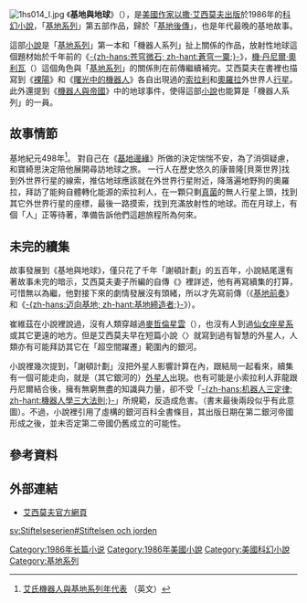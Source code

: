 {{noteTA
|1=zh-hans:艾萨克·阿西莫夫; zh-hant:以撒·艾西莫夫;
|2=zh-hans:阿西莫夫; zh-hant:艾西莫夫;
}}
[[File:1hs014_l.jpg|right]]
《'''基地與地球'''》（{{lang-en|''Foundation and Earth''}}），是[[美國作家|美國作家]][[以撒·艾西莫夫|以撒·艾西莫夫]][[出版|出版]]於1986年的[[科幻小說|科幻小說]]，「[[基地系列|基地系列]]」第五部作品，歸於「[[基地系列#基地後傳|基地後傳]]」，也是年代最晚的基地故事。

這部[[小說|小說]]是「[[基地系列|基地系列]]」第一本和「機器人系列」扯上關係的作品，放射性地球這個題材始於千年前的《[[蒼穹一粟|-{zh-hans:苍穹微石; zh-hant:蒼穹一粟;}-]]》，[[機·丹尼爾·奧利瓦|機·丹尼爾·奧利瓦]]（{{lang|en|R. Daneel Olivaw}}）這個角色與「[[基地系列|基地系列]]」的關係則在前傳繼續補完。艾西莫夫在書裡也描寫到《[[裸陽|裸陽]]》和《[[曙光中的機器人|曙光中的機器人]]》各自出現過的[[索拉利|索拉利]]和[[奧羅拉|奧羅拉]]外世界人[[行星|行星]]。此外還提到《[[機器人與帝國|機器人與帝國]]》中的地球事件，使得這部[[小說|小說]]也能算是「機器人系列」的一員。

== 故事情節 ==

基地紀元498年<ref>[http://www.asimovonline.com/oldsite/insane_list.html 艾氏機器人與基地系列年代表] {{Wayback|url=http://www.asimovonline.com/oldsite/insane_list.html |date=20060613160450 }}（英文）</ref>。
{{tsl|en|Golan Trevize|葛蘭·崔維茲}}對自己在《[[基地邊緣|基地邊緣]]》所做的決定惴惴不安，為了消弭疑慮，{{tsl|en|Janov Pelorat|詹諾夫·裴洛拉特}}和寶綺思決定陪他展開尋訪地球之旅。
一行人在歷史悠久的康普隆[貝萊世界]找到外世界行星的線索，推估地球應該就在外世界行星附近，降落遍地野狗的奧羅拉，拜訪了能夠自體轉化能源的索拉利人，在一顆只剩[[真菌|真菌]]的無人行星上頭，找到其它外世界行星的座標，最後一路摸索，找到充滿放射性的地球。而在月球上，有個「人」正等待著，準備告訴他們這趟旅程所為何來。

== 未完的續集 ==

故事發展到《基地與地球》，僅只花了千年「謝頓計劃」的五百年，小說結尾還有著故事未完的暗示，艾西莫夫妻子所編的自傳《{{tsl|en|It's Been a Good Life|It's Been a Good Life}}》裡詳述，他有再寫續集的打算，可惜無以為繼，他對接下來的劇情發展沒有頭緒，所以才先寫前傳（《[[基地前奏|基地前奏]]》和《[[基地締造者|-{zh-hans:迈向基地; zh-hant:基地締造者;}-]]》）。

崔維茲在小說裡說過，沒有人類穿越過[[麥哲倫星雲|麥哲倫星雲]]（{{lang|en|Magellanic Clouds}}），也沒有人到過[[仙女座星系|仙女座星系]]或其它更遠的地方。但是艾西莫夫早在短篇小說〈{{tsl|en|Blind Alley|Blind Alley}}〉就寫到過有智慧的外星人，人類亦有可能拜訪其它在「超空間躍遷」範圍內的銀河。

小說裡幾次提到，「謝頓計劃」沒把外星人影響計算在內，跟結局一起看來，續集有一個可能走向，就是（其它銀河的）[[外星人|外星人]]出現。也有可能是小索拉利人菲龍跟丹尼爾結合後，擁有無窮無盡的知識與力量，卻不受「[[機器人三定律|-{zh-hans:机器人三定律; zh-hant:機器人學三大法則;}-]]」所規範，反造成危害。（書末最後兩段似乎有此意圖）。不過，小說裡引用了虛構的銀河百科全書條目，其出版日期在第二銀河帝國形成之後，並未否定第二帝國仍舊成立的可能性。

== 參考資料 ==
<references/>

== 外部連結 ==
* [http://www.asimovonline.com/ 艾西莫夫官方網頁] {{Wayback|url=http://www.asimovonline.com/ |date=20101027015906 }}

{{基地}}
{{asimov}}

[[Category:1986年长篇小说|Category:1986年长篇小说]]
[[Category:1986年美國小說|Category:1986年美國小說]]
[[Category:美國科幻小說|Category:美國科幻小說]]
[[Category:基地系列|Category:基地系列]]

[[sv:Stiftelseserien#Stiftelsen_och_jorden|sv:Stiftelseserien#Stiftelsen och jorden]]